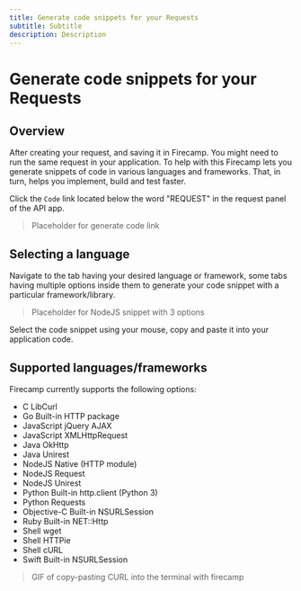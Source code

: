 ```yaml
---
title: Generate code snippets for your Requests
subtitle: Subtitle
description: Description
---
```


# Generate code snippets for your Requests

## Overview

After creating your request, and saving it in Firecamp. You might need to run the same request in your application. To help with this Firecamp lets you generate snippets of code in various languages and frameworks. That, in turn, helps you implement, build and test faster.

Click the `Code` link located below the word "REQUEST" in the request panel of the API app.

> Placeholder for generate code link

## Selecting a language
Navigate to the tab having your desired language or framework, some tabs having multiple options inside them to generate your code snippet with a particular framework/library.

> Placeholder for NodeJS snippet with 3 options

Select the code snippet using your mouse, copy and paste it into your application code.

## Supported languages/frameworks
Firecamp currently supports the following options:

- C LibCurl
- Go Built-in HTTP package
- JavaScript jQuery AJAX
- JavaScript XMLHttpRequest
- Java OkHttp
- Java Unirest
- NodeJS Native (HTTP module)
- NodeJS Request
- NodeJS Unirest
- Python Built-in http.client (Python 3)
- Python Requests
- Objective-C Built-in NSURLSession
- Ruby Built-in NET::Http
- Shell wget
- Shell HTTPie
- Shell cURL
- Swift Built-in NSURLSession

> GIF of copy-pasting CURL into the terminal with firecamp

